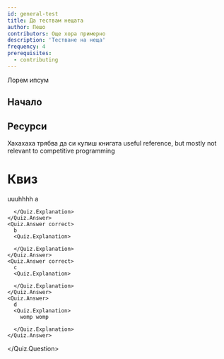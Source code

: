 ```yaml
---
id: general-test
title: Да тествам нещата
author: Пешо
contributors: Още хора примерно
description: 'Тестване на неща'
frequency: 4
prerequisites:
  - contributing
---
```


Лорем ипсум

## Начало

## Ресурси
<Resources>
	<Resource
		source="Comp. Physics"
		title="Intro to dim analysis"
		url="https://worldscientific.com/worldscibooks/10.1142/10817"
		starred
	>
		Хахахаха трябва да си купиш книгата
	</Resource>
	<Resource
		source="Google"
		title="C++ Style Guide"
		url="https://google.github.io/styleguide/cppguide.html"
	>
		useful reference, but mostly not relevant to competitive programming
	</Resource>
</Resources>

# Квиз
<Quiz>
  <Quiz.Question>
    uuuhhhh
    <Quiz.Answer correct>
      a
      <Quiz.Explanation>
        
      </Quiz.Explanation>
    </Quiz.Answer>
    <Quiz.Answer correct>
      b
      <Quiz.Explanation>
        
      </Quiz.Explanation>
    </Quiz.Answer>
    <Quiz.Answer correct>
      c
      <Quiz.Explanation>
        
      </Quiz.Explanation>
    </Quiz.Answer>
    <Quiz.Answer>
      d
      <Quiz.Explanation>
        womp womp
        
      </Quiz.Explanation>
    </Quiz.Answer>
  </Quiz.Question>
</Quiz>


